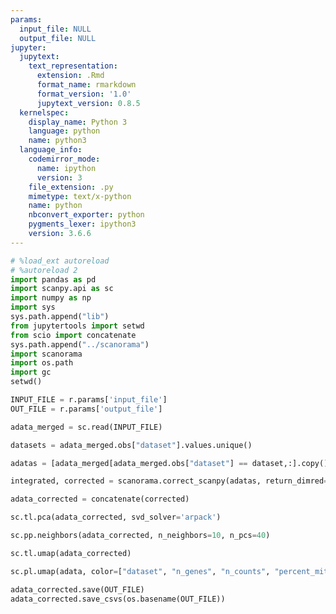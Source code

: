 ```yaml
---
params:
  input_file: NULL
  output_file: NULL
jupyter:
  jupytext:
    text_representation:
      extension: .Rmd
      format_name: rmarkdown
      format_version: '1.0'
      jupytext_version: 0.8.5
  kernelspec:
    display_name: Python 3
    language: python
    name: python3
  language_info:
    codemirror_mode:
      name: ipython
      version: 3
    file_extension: .py
    mimetype: text/x-python
    name: python
    nbconvert_exporter: python
    pygments_lexer: ipython3
    version: 3.6.6
---
```


```python
# %load_ext autoreload
# %autoreload 2
import pandas as pd
import scanpy.api as sc
import numpy as np
import sys
sys.path.append("lib")
from jupytertools import setwd
from scio import concatenate
sys.path.append("../scanorama")
import scanorama
import os.path
import gc
setwd()
```

```python
INPUT_FILE = r.params['input_file']
OUT_FILE = r.params['output_file']
```

```python
adata_merged = sc.read(INPUT_FILE)
```

```python
datasets = adata_merged.obs["dataset"].values.unique()
```

```python
adatas = [adata_merged[adata_merged.obs["dataset"] == dataset,:].copy() for dataset in datasets]
```

```python
integrated, corrected = scanorama.correct_scanpy(adatas, return_dimred=True, batch_size=50000)
```

```python
adata_corrected = concatenate(corrected)
```

```python
sc.tl.pca(adata_corrected, svd_solver='arpack')
```

```python
sc.pp.neighbors(adata_corrected, n_neighbors=10, n_pcs=40)
```

```python
sc.tl.umap(adata_corrected)
```

```python
sc.pl.umap(adata, color=["dataset", "n_genes", "n_counts", "percent_mito", "phase", "patient", "origin", "platform"], ncols=2)
```

```python
adata_corrected.save(OUT_FILE)
adata_corrected.save_csvs(os.basename(OUT_FILE))
```
